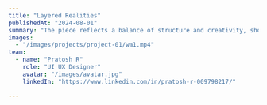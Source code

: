 ---
title: "Layered Realities"
publishedAt: "2024-08-01"
summary: "The piece reflects a balance of structure and creativity, showcasing a thoughtful interplay between foreground and background to evoke both realism and artistic abstraction"
images:
  - "/images/projects/project-01/wa1.mp4"
team:
  - name: "Pratosh R"
    role: "UI UX Designer"
    avatar: "/images/avatar.jpg"
    linkedIn: "https://www.linkedin.com/in/pratosh-r-009798217/"

---


